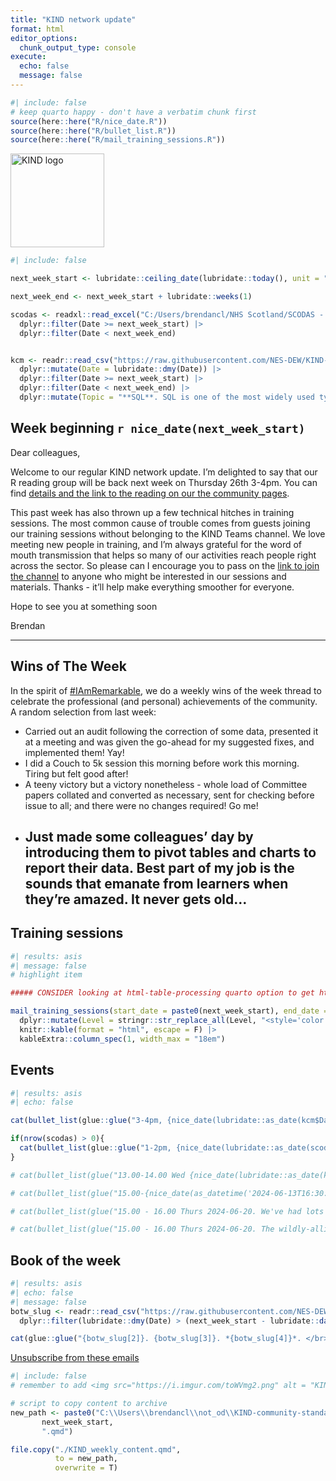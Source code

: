 ---
title: "KIND network update"
format: html
editor_options: 
  chunk_output_type: console
execute:
  echo: false
  message: false
---

```{r}
#| include: false
# keep quarto happy - don't have a verbatim chunk first
source(here::here("R/nice_date.R"))
source(here::here("R/bullet_list.R"))
source(here::here("R/mail_training_sessions.R"))

```

```{=html}
<img src="https://i.imgur.com/iJIRbhV.png" alt = "KIND logo" height="150">
```

```{r}
#| include: false

next_week_start <- lubridate::ceiling_date(lubridate::today(), unit = "week", week_start = 1)

next_week_end <- next_week_start + lubridate::weeks(1)

scodas <- readxl::read_excel("C:/Users/brendancl/NHS Scotland/SCODAS - SCODAS oversight group - SCODAS oversight group/Schedule/SCODAS Schedule and Future Topics.xlsx") |>
  dplyr::filter(Date >= next_week_start) |>
  dplyr::filter(Date < next_week_end)


kcm <- readr::read_csv("https://raw.githubusercontent.com/NES-DEW/KIND-community-standards/main/data/KIND_community_meetups.csv") |>
  dplyr::mutate(Date = lubridate::dmy(Date)) |>
  dplyr::filter(Date >= next_week_start) |>
  dplyr::filter(Date < next_week_end) |>
  dplyr::mutate(Topic = "**SQL**. SQL is one of the most widely used types of database. One consequence of that longevity is the baffling number of different products that use SQL. This session aims to introduce some of those products in use, and to demystify the terminology")

```

## Week beginning `r nice_date(next_week_start)`

<!-- We've got several training sessions coming up next week, and as usual full details can be found [on our Teams channel](https://teams.microsoft.com/l/team/19%3AQZ7-PbFVcziG2piHLt1_ifey3I2cwFL0yBuTSS8vVao1%40thread.tacv2/conversations?groupId=106d08f3-9026-40e2-b3c7-87cd87304d58&tenantId=10efe0bd-a030-4bca-809c-b5e6745e499a) and on our [training pages](https://nes-dew.github.io/KIND-training/).  -->

Dear colleagues, 

Welcome to our regular KIND network update. I'm delighted to say that our R reading group will be back next week on Thursday 26th 3-4pm. You can find [details and the link to the reading on our the community pages](https://nes-dew.github.io/KIND-community-standards/rreadgr.html).

This past week has also thrown up a few technical hitches in training sessions. The most common cause of trouble comes from guests joining our training sessions without belonging to the KIND Teams channel. We love meeting new people in training, and I'm always grateful for the word of mouth transmission that helps so many of our activities reach people right across the sector. So please can I encourage you to pass on the [link to join the channel](https://forms.office.com/r/WQdd6HSCEW) to anyone who might be interested in our sessions and materials. Thanks - it'll help make everything smoother for everyone.

Hope to see you at something soon

Brendan

---

## Wins of The Week
In the spirit of [#IAmRemarkable](https://www.rmrkblty.org/iamremarkable), we do a weekly wins of the week thread to celebrate the professional (and personal) achievements of the community. A random selection from last week:

+ Carried out an audit following the correction of some data, presented it at a meeting and was given the go-ahead for my suggested fixes, and implemented them! Yay!
+ I did a Couch to 5k session this morning before work this morning. Tiring but felt good after!
+ A teeny victory but a victory nonetheless - whole load of Committee papers collated and converted as necessary, sent for checking before issue to all; and there were no changes required!  Go me!
+ Just made some colleagues' day by introducing them to pivot tables and charts to report their data.  Best part of my job is the sounds that emanate from learners when they're amazed.  It never gets old...
---

## Training sessions
  
```{r}
#| results: asis
#| message: false
# highlight item

##### CONSIDER looking at html-table-processing quarto option to get html tables to behave

mail_training_sessions(start_date = paste0(next_week_start), end_date =   paste0(next_week_end)) |>
  dplyr::mutate(Level = stringr::str_replace_all(Level, "<style='color:red'>", "")) |>
  knitr::kable(format = "html", escape = F) |>
  kableExtra::column_spec(1, width_max = "18em")

```

## Events

```{r}
#| results: asis
#| echo: false

cat(bullet_list(glue::glue("3-4pm, {nice_date(lubridate::as_date(kcm$Date))}. [All welcome at the Community Meetup - our regular Monday get-together/webinar/tech demo](https://teams.microsoft.com/l/meetup-join/19%3ab03b2fd777e440eaa255ba67569762b5%40thread.tacv2/1723028114046?context=%7b%22Tid%22%3a%2210efe0bd-a030-4bca-809c-b5e6745e499a%22%2c%22Oid%22%3a%225d92fd7e-56b9-4892-ab77-84ad75c260a0%22%7d). Full details and joining links via the [community meetup channel](https://teams.microsoft.com/l/channel/19%3Ab03b2fd777e440eaa255ba67569762b5%40thread.tacv2/Community%20meetups?groupId=106d08f3-9026-40e2-b3c7-87cd87304d58&tenantId=10efe0bd-a030-4bca-809c-b5e6745e499a). The theme this week is {kcm$Topic}. ")))

if(nrow(scodas) > 0){
  cat(bullet_list(glue::glue("1-2pm, {nice_date(lubridate::as_date(scodas$Date))}. The Scottish Community of Data Analysts is a community of practice for those working with data in territorial NHS Boards. Next week, the presenter will be [{scodas$Presenter} - {scodas$Topic}](https://teams.microsoft.com/l/meetup-join/19%3a109a603c446743308bff6588820372a9%40thread.tacv2/1671457631308?context=%7b%22Tid%22%3a%2210efe0bd-a030-4bca-809c-b5e6745e499a%22%2c%22Oid%22%3a%2284150c3d-baed-4515-8eee-8f13ed0d9650%22%7d).")))
}
```


```{r}
# cat(bullet_list(glue("13.00-14.00 Wed {nice_date(lubridate::as_date(kcm$Date))}. The KIND Community meetup theme this week is {kcm$subtopic}. All welcome at our regular Wednesday get-together/webinar/tech demo. Full details and joining links via the [community meetup channel](https://teams.microsoft.com/l/channel/19%3Ab03b2fd777e440eaa255ba67569762b5%40thread.tacv2/Community%20meetups?groupId=106d08f3-9026-40e2-b3c7-87cd87304d58&tenantId=10efe0bd-a030-4bca-809c-b5e6745e499a)")))

# cat(bullet_list(glue("15.00-{nice_date(as_datetime('2024-06-13T16:30:00'))}. The inaugural meeting of our new [R Beginner's Club](https://teams.microsoft.com/l/meetup-join/19%3ab03b2fd777e440eaa255ba67569762b5%40thread.tacv2/1715674562443?context=%7b%22Tid%22%3a%2210efe0bd-a030-4bca-809c-b5e6745e499a%22%2c%22Oid%22%3a%225d92fd7e-56b9-4892-ab77-84ad75c260a0%22%7d). If you're new to R, please consider yourself invited to come along for mutual support, troubleshooting, and tips for building your R skills and confidence.")))

# cat(bullet_list(glue("15.00 - 16.00 Thurs 2024-06-20. We've had lots of new members in the KIND network over the past month, so there's a [new member social session coming on Thursday afternoon](https://teams.microsoft.com/l/meetup-join/19%3ab03b2fd777e440eaa255ba67569762b5%40thread.tacv2/1718000758399?context=%7b%22Tid%22%3a%2210efe0bd-a030-4bca-809c-b5e6745e499a%22%2c%22Oid%22%3a%225d92fd7e-56b9-4892-ab77-84ad75c260a0%22%7d0). I'll give a short overview of the network, but the main aim is to welcome you, and to set aside some time for social chat. All welcome!")))

# cat(bullet_list(glue("15.00 - 16.00 Thurs 2024-06-20. The wildly-alliterative [monthly multi-modal mentoring meetup](https://teams.microsoft.com/l/meetup-join/19%3ab03b2fd777e440eaa255ba67569762b5%40thread.tacv2/1716795099811?context=%7b%22Tid%22%3a%2210efe0bd-a030-4bca-809c-b5e6745e499a%22%2c%22Oid%22%3a%225d92fd7e-56b9-4892-ab77-84ad75c260a0%22%7d) is back. Join us to hear more about our mentoring scheme, hear from some of our mentor/mentee pairs about their progress, and hear from prospective mentors about projects they would like to work on. All welcome.")))

```



## Book of the week

```{r}
#| results: asis
#| echo: false
#| message: false
botw_slug <- readr::read_csv("https://raw.githubusercontent.com/NES-DEW/KIND-community-standards/main/data/KIND_book_of_the_week.csv") |>
  dplyr::filter(lubridate::dmy(Date) > (next_week_start - lubridate::days(7)))

cat(glue::glue("{botw_slug[2]}. {botw_slug[3]}. *{botw_slug[4]}*. </br> ISBN {botw_slug[5]}, <a href='{botw_slug[6]}'>Worldcat</a>.</br></br> {botw_slug[8]}."))
```

[Unsubscribe from these emails](https://forms.office.com/r/t97cZDiw7y)

```{r}
#| include: false
# remember to add <img src="https://i.imgur.com/toWVmg2.png" alt = "KIND logo">

# script to copy content to archive
new_path <- paste0("C:\\Users\\brendancl\\not_od\\KIND-community-standards\\ml_archive\\KIND_weekly_update_",
       next_week_start,
       ".qmd")

file.copy("./KIND_weekly_content.qmd",
          to = new_path,
          overwrite = T)

```
